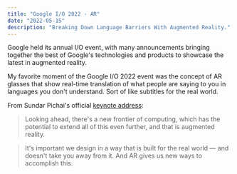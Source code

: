 ```yaml
---
title: "Google I/O 2022 - AR"
date: "2022-05-15"
description: "Breaking Down Language Barriers With Augmented Reality."
---
```


Google held its annual I/O event, with many announcements bringing together the best of Google's technologies and products to showcase the latest in augmented reality.

My favorite moment of the Google I/O 2022 event was the concept of AR glasses that show real-time translation of what people are saying to you in languages you don't understand. Sort of like subtitles for the real world.

From Sundar Pichai's official [keynote address](https://blog.google/technology/developers/io-2022-keynote):

> Looking ahead, there's a new frontier of computing, which has the potential to extend all of this even further, and that is augmented reality.

> It's important we design in a way that is built for the real world — and doesn't take you away from it. And AR gives us new ways to accomplish this.
